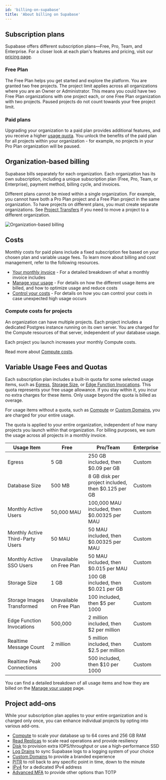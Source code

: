 ```yaml
---
id: 'billing-on-supabase'
title: 'About billing on Supabase'
---
```


## Subscription plans

Supabase offers different subscription plans—Free, Pro, Team, and Enterprise. For a closer look at each plan's features and pricing, visit our [pricing page](https://supabase.com/pricing).

### Free Plan

The Free Plan helps you get started and explore the platform. You are granted two free projects. The project limit applies across all organizations where you are an Owner or Administrator. This means you could have two Free Plan organizations with one project each, or one Free Plan organization with two projects. Paused projects do not count towards your free project limit.

### Paid plans

Upgrading your organization to a paid plan provides additional features, and you receive a higher [usage quota](/docs/guides/platform/billing-on-supabase#variable-usage-fees-and-quotas). You unlock the benefits of the paid plan for all projects within your organization - for example, no projects in your Pro Plan organization will be paused.

## Organization-based billing

Supabase bills separately for each organization. Each organization has its own subscription, including a unique subscription plan (Free, Pro, Team, or Enterprise), payment method, billing cycle, and invoices.

Different plans cannot be mixed within a single organization. For example, you cannot have both a Pro Plan project and a Free Plan project in the same organization. To have projects on different plans, you must create separate organizations. See [Project Transfers](/docs/guides/platform/project-transfer) if you need to move a project to a different organization.

<div className="text-center">
  <Image
    alt="Organization-based billing"
    src={{
      light: '/docs/img/guides/platform/billing-overview--light.png',
      dark: '/docs/img/guides/platform/billing-overview.png',
    }}
    className="max-w-[600px] inline-block"
    zoomable
  />
</div>

## Costs

Monthly costs for paid plans include a fixed subscription fee based on your chosen plan and variable usage fees. To learn more about billing and cost management, refer to the following resources.

- [Your monthly invoice](/docs/guides/platform/your-monthly-invoice) - For a detailed breakdown of what a monthly invoice includes
- [Manage your usage](/docs/guides/platform/manage-your-usage) - For details on how the different usage items are billed, and how to optimize usage and reduce costs
- [Control your costs]() - For details on how you can control your costs in case unexpected high usage occurs

### Compute costs for projects

An organization can have multiple projects. Each project includes a dedicated Postgres instance running on its own server. You are charged for the Compute resources of that server, independent of your database usage.

<Admonition type="caution">

Each project you launch increases your monthly Compute costs.

</Admonition>

Read more about [Compute costs](/docs/guides/platform/manage-your-usage/compute).

## Variable Usage Fees and Quotas

Each subscription plan includes a built-in quota for some selected usage items, such as [Egress](/docs/guides/platform/manage-your-usage/egress), [Storage Size](/docs/guides/platform/manage-your-usage/storage-size), or [Edge Function Invocations](/docs/guides/platform/manage-your-usage/edge-function-invocations). This quota represents your free usage allowance. If you stay within it, you incur no extra charges for these items. Only usage beyond the quota is billed as overage.

For usage items without a quota, such as [Compute](/docs/guides/platform/manage-your-usage/compute) or [Custom Domains](/docs/guides/platform/manage-your-usage/custom-domains), you are charged for your entire usage.

The quota is applied to your entire organization, independent of how many projects you launch within that organization. For billing purposes, we sum the usage across all projects in a monthly invoice.

| Usage Item                       | Free                     | Pro/Team                                           | Enterprise |
| -------------------------------- | ------------------------ | -------------------------------------------------- | ---------- |
| Egress                           | 5 GB                     | 250 GB included, then $0.09 per GB                 | Custom     |
| Database Size                    | 500 MB                   | 8 GB disk per project included, then $0.125 per GB | Custom     |
| Monthly Active Users             | 50,000 MAU               | 100,000 MAU included, then $0.00325 per MAU        | Custom     |
| Monthly Active Third-Party Users | 50 MAU                   | 50 MAU included, then $0.00325 per MAU             | Custom     |
| Monthly Active SSO Users         | Unavailable on Free Plan | 50 MAU included, then $0.015 per MAU               | Custom     |
| Storage Size                     | 1 GB                     | 100 GB included, then $0.021 per GB                | Custom     |
| Storage Images Transformed       | Unavailable on Free Plan | 100 included, then $5 per 1000                     | Custom     |
| Edge Function Invocations        | 500,000                  | 2 million included, then $2 per million            | Custom     |
| Realtime Message Count           | 2 million                | 5 million included, then $2.5 per million          | Custom     |
| Realtime Peak Connections        | 200                      | 500 included, then $10 per 1000                    | Custom     |

You can find a detailed breakdown of all usage items and how they are billed on the [Manage your usage](/docs/guides/platform/manage-your-usage) page.

## Project add-ons

While your subscription plan applies to your entire organization and is charged only once, you can enhance individual projects by opting into various add-ons.

- [Compute](/docs/guides/platform/compute-and-disk#compute) to scale your database up to 64 cores and 256 GB RAM
- [Read Replicas](/docs/guides/platform/read-replicas) to scale read operations and provide resiliency
- [Disk](/docs/guides/platform/compute-and-disk#disk) to provision extra IOPS/throughput or use a high-performance SSD
- [Log Drains](/docs/guides/telemetry/log-drains) to sync Supabase logs to a logging system of your choice
- [Custom Domains](/docs/guides/platform/custom-domains) to provide a branded experience
- [PITR](/docs/guides/platform/backups#point-in-time-recovery) to roll back to any specific point in time, down to the minute
- [IPv4](/docs/guides/platform/ipv4-address) for a dedicated IPv4 address
- [Advanced MFA](/docs/guides/auth/auth-mfa/phone) to provide other options than TOTP
